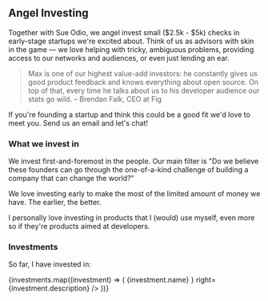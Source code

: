 
## Angel Investing

Together with Sue Odio, we angel invest small ($2.5k - $5k) checks in early-stage startups we're excited about. Think of us as advisors with skin in the game — we love helping with tricky, ambiguous problems, providing access to our networks and audiences, or even just lending an ear.

> Max is one of our highest value-add investors: he constantly gives us good product feedback and knows everything about open source.
> On top of that, every time he talks about us to his developer audience our stats go wild.
> – Brendan Falk, CEO at Fig

If you're founding a startup and think this could be a good fit we'd love to meet you. Send us an email and let's chat!

### What we invest in

We invest first-and-foremost in the people. Our main filter is "Do we believe these founders can go through the one-of-a-kind challenge of building a company that can change the world?"

We love investing early to make the most of the limited amount of money we have. The earlier, the better.

I personally love investing in products that I (would) use myself, even more so if they're products aimed at developers.

### Investments

So far, I have invested in:

<ItemList>
  {investments.map((investment) => (
    <ItemListItem
      key={investment.href}
      left={
        <a target="_blank" href={investment.href}>
          {investment.name}
        </a>
      }
      right={investment.description}
    />
  ))}
</ItemList>
